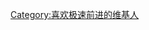 {{Userbox
  |border-c = #000000
  |border-s = 1
  |id-c     = #FFFFFF
  |id-s     = 12
  |id-fc    = #000000
  |info-c   = #0080F0
  |info-s   = 8
  |info-fc  = #FFFFFF
  |id       = <div class="center">TAR</div>
  |info     = 這個用戶喜欢看[[极速前进|{{color|white|极速前进}}]]。
}}
<includeonly>[[Category:喜欢极速前进的维基人]]</includeonly>